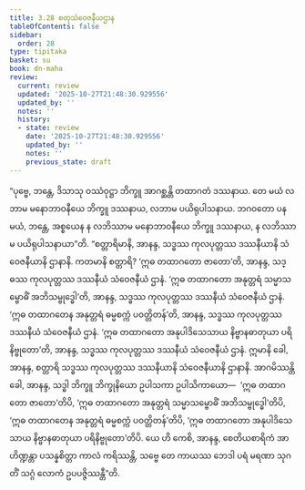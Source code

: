```yaml
---
title: 3.28 စတုသံဝေဇနီယဌာန
tableOfContents: false
sidebar:
  order: 28
type: tipitaka
basket: su
book: dn-maha
review:
  current: review
  updated: '2025-10-27T21:48:30.929556'
  updated_by: ''
  notes: ''
  history:
  - state: review
    date: '2025-10-27T21:48:30.929556'
    updated_by: ''
    notes: ''
    previous_state: draft
---
```



<ReviewStatus review={frontmatter.review} showDetails={true} />

<HypothesisAnnotation frontmatter={frontmatter} />

<DynamicBreadcrumb />

<Division number="202" book="dn-maha" e="ch" v="7" p="116">

<Paragraph number="454" book="dn-maha">
“ပုဗ္ဗေ, ဘန္တေ, ဒိသာသု ဝဿံဝုဋ္ဌာ ဘိက္ခူ အာဂစ္ဆန္တိ တထာဂတံ ဒဿနာယ. တေ မယံ လဘာမ မနောဘာဝနီယေ ဘိက္ခူ ဒဿနာယ, လဘာမ ပယိရုပါသနာယ. ဘဂဝတော ပန မယံ, ဘန္တေ, အစ္စယေန န လဘိဿာမ မနောဘာဝနီယေ ဘိက္ခူ ဒဿနာယ, န လဘိဿာမ ပယိရုပါသနာယာ”တိ.
</Paragraph>

<Paragraph number="455" book="dn-maha">
“စတ္တာရိမာနိ, အာနန္ဒ, သဒ္ဓဿ ကုလပုတ္တဿ ဒဿနီယာနိ သံဝေဇနီယာနိ ဌာနာနိ. ကတမာနိ စတ္တာရိ? ‘ဣဓ တထာဂတော ဇာတော’တိ, အာနန္ဒ, သဒ္ဓဿ ကုလပုတ္တဿ ဒဿနီယံ သံဝေဇနီယံ ဌာနံ. ‘ဣဓ တထာဂတော အနုတ္တရံ သမ္မာသမ္ဗောဓိံ အဘိသမ္ဗုဒ္ဓေါ’တိ, အာနန္ဒ, သဒ္ဓဿ ကုလပုတ္တဿ ဒဿနီယံ သံဝေဇနီယံ ဌာနံ. ‘ဣဓ တထာဂတေန အနုတ္တရံ ဓမ္မစက္ကံ ပဝတ္တိတန်’တိ, အာနန္ဒ, သဒ္ဓဿ ကုလပုတ္တဿ ဒဿနီယံ သံဝေဇနီယံ ဌာနံ. ‘ဣဓ တထာဂတော အနုပါဒိသေသာယ နိဗ္ဗာနဓာတုယာ ပရိနိဗ္ဗုတော’တိ, အာနန္ဒ, သဒ္ဓဿ ကုလပုတ္တဿ ဒဿနီယံ သံဝေဇနီယံ ဌာနံ. ဣမာနိ ခေါ, အာနန္ဒ, စတ္တာရိ သဒ္ဓဿ ကုလပုတ္တဿ ဒဿနီယာနိ သံဝေဇနီယာနိ ဌာနာနိ.
</Paragraph>

<Paragraph number="456" book="dn-maha">
အာဂမိဿန္တိ ခေါ, အာနန္ဒ, သဒ္ဓါ ဘိက္ခူ ဘိက္ခုနိယော ဥပါသကာ ဥပါသိကာယော—  ‘ဣဓ တထာဂတော ဇာတော’တိပိ, ‘ဣဓ တထာဂတော အနုတ္တရံ သမ္မာသမ္ဗောဓိံ အဘိသမ္ဗုဒ္ဓေါ’တိပိ, ‘ဣဓ တထာဂတေန အနုတ္တရံ ဓမ္မစက္ကံ ပဝတ္တိတန်’တိပိ, ‘ဣဓ တထာဂတော အနုပါဒိသေသာယ နိဗ္ဗာနဓာတုယာ ပရိနိဗ္ဗုတော’တိပိ. ယေ ဟိ ကေစိ, အာနန္ဒ, စေတိယစာရိကံ အာဟိဏ္ဍန္တာ ပသန္နစိတ္တာ ကာလံ ကရိဿန္တိ, သဗ္ဗေ တေ ကာယဿ ဘေဒါ ပရံ မရဏာ သုဂတိံ သဂ္ဂံ လောကံ ဥပပဇ္ဇိဿန္တီ”တိ.
</Paragraph>
</Division>